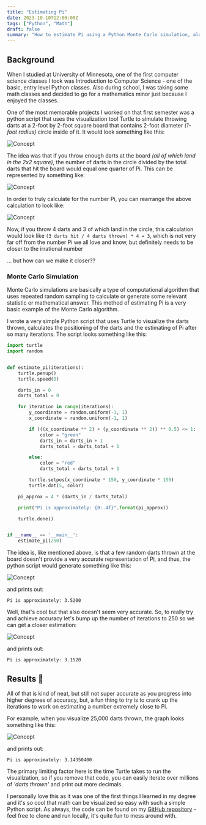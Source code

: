 ```yaml
---
title: "Estimating Pi"
date: 2023-10-10T12:00:00Z
tags: ["Python", "Math"]
draft: false
summary: "How to estimate Pi using a Python Monte Carlo simulation, along fun Turtle visualization of a dart board."
---
```


## Background

When I studied at University of Minnesota, one of the first computer science classes I took was Introduction to Computer Science -
one of the basic, entry level Python classes. Also during school, I was taking some math classes and decided to go for a mathematics
minor just because I enjoyed the classes.

One of the most memorable projects I worked on that first semester was a python script that uses the visualization tool Turtle
to simulate throwing darts at a 2-foot by 2-foot square board that contains 2-foot diameter _(1-foot radius)_ circle inside of it.
It would look something like this:

<Image alt="Concept" src="/assets/blog/images/estimating-pi/concept.png" />

The idea was that if you throw enough darts at the board _(all of which land in the 2x2 square)_, the number of darts in the circle
divided by the total darts that hit the board would equal one quarter of Pi. This can be represented by something like:

<Image
  alt="Concept"
  src="/assets/blog/images/estimating-pi/calculation-1.png"
/>

In order to truly calculate for the number Pi, you can rearrange the above calculation to look like:

<Image
  alt="Concept"
  src="/assets/blog/images/estimating-pi/calculation-2.png"
/>

Now, if you throw 4 darts and 3 of which land in the circle, this calculation would look like `(3 darts hit / 4 darts thrown) * 4 = 3`,
which is not very far off from the number Pi we all love and know, but definitely needs to be closer to the irrational number

... but how can we make it closer??

### Monte Carlo Simulation

Monte Carlo simulations are basically a type of computational algorithm that uses repeated random sampling to calculate or generate
some relevant statistic or mathematical answer. This method of estimating Pi is a very basic example of the Monte Carlo algorithm.

I wrote a very simple Python script that uses Turtle to visualize the darts thrown, calculates the positioning of the darts and
the estimating of Pi after so many iterations. The script looks something like this:

```python title="estimate.py"
import turtle
import random


def estimate_pi(iterations):
    turtle.penup()
    turtle.speed(0)

    darts_in = 0
    darts_total = 0

    for iteration in range(iterations):
        y_coordinate = random.uniform(-1, 1)
        x_coordinate = random.uniform(-1, 1)

        if (((x_coordinate ** 2) + (y_coordinate ** 2)) ** 0.5) <= 1:
            color = "green"
            darts_in = darts_in + 1
            darts_total = darts_total + 1

        else:
            color = "red"
            darts_total = darts_total + 1

        turtle.setpos(x_coordinate * 150, y_coordinate * 150)
        turtle.dot(5, color)

    pi_approx = 4 * (darts_in / darts_total)

    print("Pi is approximately: {0:.4f}".format(pi_approx))

    turtle.done()


if __name__ == '__main__':
    estimate_pi(250)
```

The idea is, like mentioned above, is that a few random darts thrown at the board doesn't provide a very accurate representation
of Pi, and thus, the python script would generate something like this:

<Image alt="Concept" src="/assets/blog/images/estimating-pi/first.png" />

and prints out:

```text
Pi is approximately: 3.5200
```

Well, that's cool but that also doesn't seem very accurate. So, to really try and achieve accuracy let's bump up the number
of iterations to 250 so we can get a closer estimation:

<Image alt="Concept" src="/assets/blog/images/estimating-pi/second.png" />

and prints out:

```text
Pi is approximately: 3.1520
```

## Results 🎉

All of that is kind of neat, but still not super accurate as you progress into higher degrees of accuracy, but, a fun thing to try
is to crank up the iterations to work on estimating a number extremely close to Pi.

For example, when you visualize 25,000 darts thrown, the graph looks something like this:

<Image alt="Concept" src="/assets/blog/images/estimating-pi/final.png" />

and prints out:

```text
Pi is approximately: 3.14350400
```

The primary limiting factor here is the time Turtle takes to run the visualization, so if you remove that code, you can easily
iterate over millions of _'darts thrown'_ and print out more decimals.

I personally love this as it was one of the first things I learned in my degree and it's so cool that math can be visualized
so easy with such a simple Python script. As always, the code can be found on my [GitHub repository](https://github.com/willsather/pi-approximation) - feel
free to clone and run locally, it's quite fun to mess around with.
